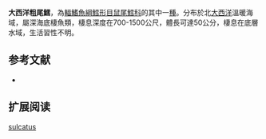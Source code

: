 {{Speciesbox
| name = 大西洋粗尾鱈
| status = NE
| status_system = iucn3.1
| trend = unknow
| genus = Trachonurus
| species = sulcatus
| authority = [[Goode_&_Bean|Goode & Bean]], 1885
| synonyms = *''Coryphaenoides sulcatus'',Goode & Bean, 1885 
*''Macrurus sulcatus '',Goode & Bean, 1885 
}}
'''大西洋粗尾鱈'''，為[[輻鰭魚綱|輻鰭魚綱]][[鱈形目|鱈形目]][[鼠尾鱈科|鼠尾鱈科]]的其中一[[種|種]]。分布於北[[大西洋|大西洋]]溫暖海域，屬深海底棲魚類，棲息深度在700-1500公尺，體長可達50公分，棲息在底層水域，生活習性不明。

==参考文献==
*{{FishBase_species|genus=Trachonurus|species=sulcatus|year=2016|month=1}}

== 扩展阅读 ==
{{refbegin}}
{{wikispecies-inline|Trachonurus sulcatus|大西洋粗尾鱈}}
{{refend}}
{{Taxonbar|from=Q1809370}}

[[Category:粗尾鱈屬|sulcatus]]


{{鱈形目小作品}}